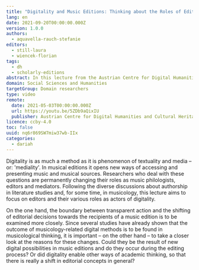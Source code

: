 ```yaml
---
title: "Digitality and Music Editions: Thinking about the Roles of Editors"
lang: en
date: 2021-09-20T00:00:00.000Z
version: 1.0.0
authors:
  - aquavella-rauch-stefanie
editors:
  - still-laura
  - wiencek-florian
tags:
  - dh
  - scholarly-editions
abstract: In this lecture from the Austrian Centre for Digital Humanities and Cultural Heritage (ADCH-CH) entitled Digitality and Music Editions":" Thinking about the Roles of Editors, Stefanie Acquavella-Rauch discusses digitality as a method as well as a phenomenon and its role in music editions. In this talk, digitality is discussed as inhibiting a significant role in how researchers' roles change according to their personal engagement with the digital.
domain: Social Sciences and Humanities
targetGroup: Domain researchers
type: video
remote:
  date: 2021-05-03T00:00:00.000Z
  url: https://youtu.be/5ZDb9aQixIU
  publisher: Austrian Centre for Digital Humanities and Cultural Heritage (ACDH-CH)
licence: ccby-4.0
toc: false
uuid: nq6r869SW7miw37wb-IIx
categories:
  - dariah
---
```


Digitality is as much a method as it is phenomenon of textuality and media – or: 'mediality'. In musical editions it opens new ways of accessing and presenting music and musical sources. Researchers who deal with these questions are permanently changing their roles as music philologists, editors and mediators. Following the diverse discussions about authorship in literature studies and, for some time, in musicology, this lecture aims to focus on editors and their various roles as actors of digitality.

On the one hand, the boundary between transparent action and the shifting of editorial decisions towards the recipients of a music edition is to be examined more closely. Since several studies have already shown that the outcome of musicology-related digital methods is to be found in musicological thinking, it is important – on the other hand – to take a closer look at the reasons for these changes. Could they be the result of new digital possibilities in music editions and do they occur during the editing process? Or did digitality enable other ways of academic thinking, so that there is really a shift in editorial concepts in general?

<VideoCard
  provider="youtube"
  id="5ZDb9aQixIU"
  title="ACDH-CH Lecture 7.1 – Stefanie Aquavella-Rauch – Digitality and Music Editions: Thinking about the Roles of Editors"
  subtitle="Click here to view"
  image="images/acdh-ch-video.png"
/>
